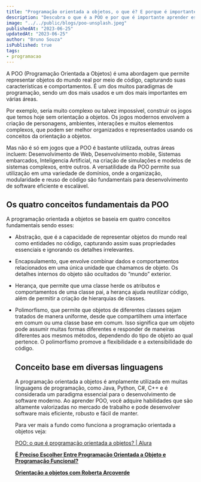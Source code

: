 ```yaml
---
title: "Programação orientada a objetos, o que é? E porque é importante aprender?"
description: "Descubra o que é a POO e por que é importante aprender esse paradigma de programação. prenda sobre os conceitos fundamentais da POO e como eles promovem código eficiente e o reuso de código."
image: "../../public/blogs/poo-unsplash.jpeg"
publishedAt: "2023-06-25"
updatedAt: "2023-06-25"
author: "Bruno Souza"
isPublished: true
tags: 
- programacao
---
```


A POO (Programação Orientada a Objetos) é uma abordagem que permite representar objetos do mundo real por meio de código, capturando suas características e comportamentos. É um dos muitos paradigmas de programação, sendo um dos mais usados e um dos mais importantes em várias áreas.

Por exemplo, seria muito complexo ou talvez impossível, construir os jogos que temos hoje sem orientação a objetos. Os jogos modernos envolvem a criação de personagens, ambientes, interações e muitos elementos complexos, que podem ser melhor organizados e representados usando os conceitos da orientação a objetos.

Mas não é só em jogos que a POO é bastante utilizada, outras áreas incluem: Desenvolvimento de Web, Desenvolvimento mobile, Sistemas embarcados, Inteligencia Artificial, na criação de simulações e modelos de sistemas complexos, entre outros. A versatilidade da POO permite sua utilização em uma variedade de domínios, onde a organização, modularidade e reuso de código são fundamentais para desenvolvimento de software eficiente e escalável.

## Os quatro conceitos fundamentais da POO

 A programação orientada a objetos se baseia em quatro conceitos fundamentais sendo esses:

- Abstração, que é a capacidade de representar objetos do mundo real como entidades no código, capturando assim suas propriedades essenciais e ignorando os detalhes irrelevantes.
- Encapsulamento, que envolve combinar dados e comportamentos relacionados em uma única unidade que chamamos de objeto. Os detalhes internos do objeto são ocultados do “mundo” exterior.
- Herança, que permite que uma classe herde os atributos e comportamentos de uma classe pai, a herança ajuda reutilizar código, além de permitir a criação de hierarquias de classes.
- Polimorfismo, que permite que objetos de diferentes classes sejam tratados de manera uniforme, desde que compartilhem uma interface em comum ou uma classe base em comum. Isso significa que um objeto pode assumir muitas formas diferentes e responder de maneiras diferentes aos mesmos métodos, dependendo do tipo de objeto ao qual pertence. O polimorfismo promove a flexibilidade e a extensibilidade do código.
    
    ## Conceito base em diversas linguagens
    
    A programação orientada a objetos é amplamente utilizada em muitas linguagens de programação, como Java, Python, C#, C++ e é considerada um paradigma essencial para o desenvolvimento de software moderno. Ao aprender POO, você adquire habilidades que são altamente valorizadas no mercado de trabalho e pode desenvolver software mais eficiente, robusto e fácil de manter.
    
    Para ver mais a fundo como funciona a programação orientada a objetos veja:
    
    [POO: o que é programação orientada a objetos? | Alura](https://www.alura.com.br/artigos/poo-programacao-orientada-a-objetos)
    
    ****[É Preciso Escolher Entre Programação Orientada a Objeto e Programação Funcional?](https://www.youtube.com/watch?v=2tepTRBe5sM)****
    
    ****[Orientação a objetos com Roberta Arcoverde](https://www.youtube.com/watch?v=jpuJ1qrluoU)****